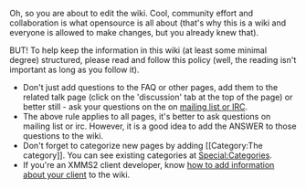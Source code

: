 Oh, so you are about to edit the wiki. Cool, community effort and collaboration is what opensource is all about (that's why this is a wiki and everyone is allowed to make changes, but you already knew that).

BUT! To help keep the information in this wiki (at least some minimal degree) structured, please read and follow this policy (well, the reading isn't important as long as you follow it).

* Don't just add questions to the FAQ or other pages, add them to the related talk page (click on the 'discussion' tab at the top of the page) or better still - ask your questions on the on [[About#Contact_info | mailing list or IRC]].
* The above rule applies to all pages, it's better to ask questions on mailing list or irc. However, it is a good idea to add the ANSWER to those questions to the wiki.
* Don't forget to categorize new pages by adding <nowiki>[[Category:The category]]</nowiki>. You can see existing categories at [[Special:Categories]].
* If you're an XMMS2 client developer, know [[Talk:XMMS2_Clients#How_to_add_a_new_client | how to add information about your client]] to the wiki.